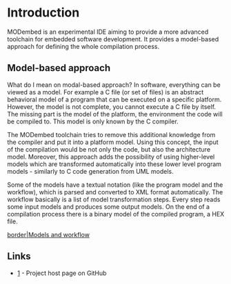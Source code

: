 = Introduction =

MODembed is an experimental IDE aiming to provide a more advanced toolchain for embedded software development. It provides a model-based approach for defining the whole compilation process.

== Model-based approach ==

What do I mean on modal-based approach? In software, everything can be viewed as a model. For example a C file (or set of files) is an abstract behavioral model of a program that can be executed on a specific platform. However, the model is not complete, you cannot execute a C file by itself. The missing part is the model of the platform, the environment the code will be compiled to. This model is only known by the C compiler.

The MODembed toolchain tries to remove this additional knowledge from the compiler and put it into a platform model. Using this concept, the input of the compilation would be not only the code, but also the architecture model. Moreover, this approach adds the possibility of using higher-level models which are transformed automatically into these lower level program models - similarly to C code generation from UML models.

Some of the models have a textual notation (like the program model and the workflow), which is parsed and converted to XML format automatically. The workflow basically is a list of model transformation steps. Every step reads some input models and produces some output models. On the end of a compilation process there is a binary model of the compiled program, a HEX file. 

[[file:introduction.png|border|Models and workflow]]

== Links ==

* [https://github.com/balazsgrill/modembed] - Project host page on GitHub  
